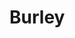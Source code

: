 
# Burley

<ProjectDetails
  region="North"
  house="Clan Burley"
  type="Clan"
  status="In Progress"
  warp="/warp burley"
  projectLead="Joseidon"
  dateStarted="March 26, 2021"
  dateCompleted="Invalid Date"
/>
